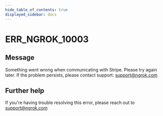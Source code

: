 ```yaml
---
hide_table_of_contents: true
displayed_sidebar: docs
---
```



# ERR_NGROK_10003

## Message

Something went wrong when communicating with Stripe. Please try again later. If the problem persists, please contact support: support@ngrok.com

<ErrorDetails error="err_ngrok_10003" />

## Further help

If you're having trouble resolving this error, please reach out to [support@ngrok.com](mailto:support@ngrok.com?subject=Help%20with%20ERR_NGROK_10003)
